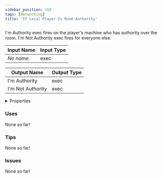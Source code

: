 ```yaml
---
sidebar_position: 310
tags: [Networking]
title: 'If Local Player Is Room Authority'
---
```


I'm Authority exec fires on the player's machine who has authority over the room. I'm Not Authority exec fires for everyone else.




<EsbSvg />

| Input Name | Input Type |
|-----------|-----------|
| *No name.* | exec |

| Output Name | Output Type |
|-----------|-----------|
| I'm Authority | exec |
| I'm Not Authority | exec |


<details>
  <summary>Properties</summary>
  <div>
    <div>
    <table>
      <thead>
        <tr>
          <th>Is beta required?</th>
          <th>❌</th>
        </tr>
        <tr>
          <th>Is this chip a trolling risk?</th>
          <th>❌</th>
        </tr>
        <tr>
          <th>Is this chip a role assignment risk?</th>
          <th>❌</th>
        </tr>
        <tr>
          <th>Chip UUID</th>
          <th>5e28057f-214b-4ff8-81bc-512be207c9d7</th>
        </tr>
      </thead>
    </table>
    </div>
  </div>
</details>

### Uses

None so far!

### Tips

None so far!

### Issues

None so far!